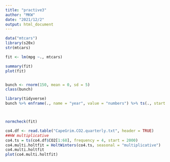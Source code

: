 ```yaml
---
title: "practive3"
author: "MKW"
date: "2021/12/2"
output: html_document
---
```


```r
data("mtcars")
library(s20x)
str(mtcars)

fit <- lm(mpg ~., mtcars)

summary(fit)
plot(fit)


bunch <- rnorm(150, mean = 0, sd = 5)
class(bunch)

library(tidyverse)
bunch %>% enframe(., name = "year", value = "numbers") %>% ts(., start = 1949, frequency = 12) %>% plot(.)



normcheck(fit)

co4.df <- read.table("CapeGrim.CO2.quarterly.txt", header = TRUE)
##HW multiplicative
co4.ts = ts(co4.df$CO2[1:68], frequency = 4, start = 2000)
co4.multi.holtfit = HoltWinters(co4.ts, seasonal = "multiplicative")
co4.multi.holtfit
plot(co4.multi.holtfit)

```

